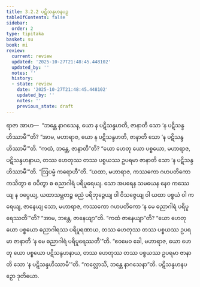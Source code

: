 ```yaml
---
title: 3.2.2 ပဋိသန္ဒဟနပဉှ
tableOfContents: false
sidebar:
  order: 2
type: tipitaka
basket: su
book: mi
review:
  current: review
  updated: '2025-10-27T21:48:45.448102'
  updated_by: ''
  notes: ''
  history:
  - state: review
    date: '2025-10-27T21:48:45.448102'
    updated_by: ''
    notes: ''
    previous_state: draft
---
```



<ReviewStatus review={frontmatter.review} showDetails={true} />

<HypothesisAnnotation frontmatter={frontmatter} />

<DynamicBreadcrumb />

<Division number="41" book="mi" e="ch" v="28">

<Paragraph number="184" book="mi">
ရာဇာ အာဟ—  “ဘန္တေ နာဂသေန, ယော န ပဋိသန္ဒဟတိ, ဇာနာတိ သော ‘န ပဋိသန္ဒဟိဿာမီ’”တိ? “အာမ, မဟာရာဇ, ယော န ပဋိသန္ဒဟတိ, ဇာနာတိ သော ‘န ပဋိသန္ဒဟိဿာမီ’”တိ. “ကထံ, ဘန္တေ, ဇာနာတီ”တိ? “ယော ဟေတု ယော ပစ္စယော, မဟာရာဇ, ပဋိသန္ဒဟနာယ, တဿ ဟေတုဿ တဿ ပစ္စယဿ ဥပရမာ ဇာနာတိ သော ‘န ပဋိသန္ဒဟိဿာမီ’”တိ.
</Paragraph>

<Paragraph number="185" book="mi">
“ဩပမ္မံ ကရောဟီ”တိ. “ယထာ, မဟာရာဇ, ကဿကော ဂဟပတိကော ကသိတွာ စ ဝပိတွာ စ ဓညာဂါရံ ပရိပူရေယျ. သော အပရေန သမယေန နေဝ ကဿေယျ န ဝပ္ပေယျ, ယထာသမ္ဘတဉ္စ ဓညံ ပရိဘုဉ္ဇေယျ ဝါ ဝိသဇ္ဇေယျ ဝါ ယထာ ပစ္စယံ ဝါ ကရေယျ, ဇာနေယျ သော, မဟာရာဇ, ကဿကော ဂဟပတိကော ‘န မေ ဓညာဂါရံ ပရိပူရေဿတီ’”တိ? “အာမ, ဘန္တေ, ဇာနေယျာ”တိ. “ကထံ ဇာနေယျာ”တိ? “ယော ဟေတု ယော ပစ္စယော ဓညာဂါရဿ ပရိပူရဏာယ, တဿ ဟေတုဿ တဿ ပစ္စယဿ ဥပရမာ ဇာနာတိ ‘န မေ ဓညာဂါရံ ပရိပူရေဿတီ’”တိ. “ဧဝမေဝ ခေါ, မဟာရာဇ, ယော ဟေတု ယော ပစ္စယော ပဋိသန္ဒဟနာယ, တဿ ဟေတုဿ တဿ ပစ္စယဿ ဥပရမာ ဇာနာတိ သော ‘န ပဋိသန္ဒဟိဿာမီ’”တိ.
</Paragraph>

<Paragraph number="186" book="mi">
“ကလ္လောသိ, ဘန္တေ နာဂသေနာ”တိ.

</Paragraph>
</Division>

<Paragraph number="187" type="center" book="mi">
ပဋိသန္ဒဟနပဉှော ဒုတိယော.
</Paragraph>